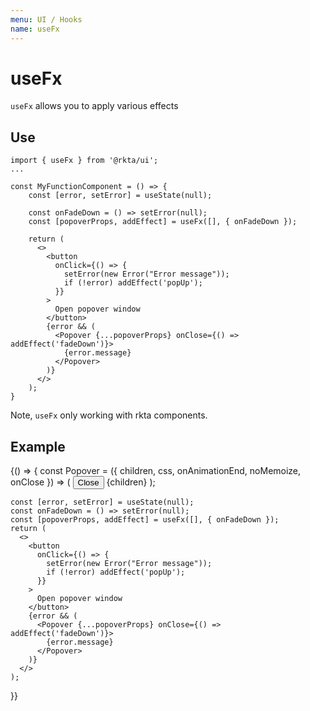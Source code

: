 ```yaml
---
menu: UI / Hooks
name: useFx
---
```



# useFx

`useFx` allows you to apply various effects

## Use

```
import { useFx } from '@rkta/ui';
...

const MyFunctionComponent = () => {
    const [error, setError] = useState(null);

    const onFadeDown = () => setError(null);
    const [popoverProps, addEffect] = useFx([], { onFadeDown });

    return (
      <>
        <button
          onClick={() => {
            setError(new Error("Error message"));
            if (!error) addEffect('popUp');
          }}
        >
          Open popover window
        </button>
        {error && (
          <Popover {...popoverProps} onClose={() => addEffect('fadeDown')}>
            {error.message}
          </Popover>
        )}
      </>
    );
}
```

Note, `useFx` only working with rkta components.

## Example

<Playground>
  {() => {
    const Popover = ({ children, css, onAnimationEnd, noMemoize, onClose }) => (
      <Paper
        bgColor="warning"
        color="paper"
        rize={1}
        css={css}
        onAnimationEnd={onAnimationEnd}
        noMemoize={noMemoize}
        style={{
          padding: 24,
          paddingTop: 48,
          position: 'fixed',
          bottom: 50,
          right: 16,
          width: 500,
          zIndex: 1000,
        }}
      >
        <button onClick={onClose} style={{ position: 'absolute', top: 8, right: 8 }} type="button">
          Close
        </button>
        <Text h6>{children}</Text>
      </Paper>
    );

    const [error, setError] = useState(null);
    const onFadeDown = () => setError(null);
    const [popoverProps, addEffect] = useFx([], { onFadeDown });
    return (
      <>
        <button
          onClick={() => {
            setError(new Error("Error message"));
            if (!error) addEffect('popUp');
          }}
        >
          Open popover window
        </button>
        {error && (
          <Popover {...popoverProps} onClose={() => addEffect('fadeDown')}>
            {error.message}
          </Popover>
        )}
      </>
    );

}}

</Playground>

